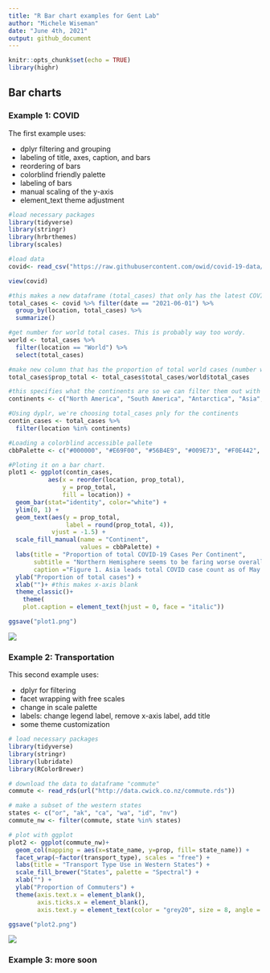 ```yaml
---
title: "R Bar chart examples for Gent Lab"
author: "Michele Wiseman"
date: "June 4th, 2021"
output: github_document
---
```


```r
knitr::opts_chunk$set(echo = TRUE)
library(highr)
```

## Bar charts

### Example 1: COVID

The first example uses: 

* dplyr filtering and grouping
* labeling of title, axes, caption, and bars
* reordering of bars
* colorblind friendly palette
* labeling of bars
* manual scaling of the y-axis
* element_text theme adjustment

```r
#load necessary packages
library(tidyverse)
library(stringr)
library(hrbrthemes)
library(scales)

#load data
covid<- read_csv("https://raw.githubusercontent.com/owid/covid-19-data/master/public/data/owid-covid-data.csv", na = ".")  

view(covid)

#this makes a new dataframe (total_cases) that only has the latest COVID cases count and location data
total_cases <- covid %>% filter(date == "2021-06-01") %>% 
  group_by(location, total_cases) %>% 
  summarize()

#get number for world total cases. This is probably way too wordy. 
world <- total_cases %>%
  filter(location == "World") %>%
  select(total_cases)

#make new column that has the proportion of total world cases (number was total on that day)
total_cases$prop_total <- total_cases$total_cases/world$total_cases

#this specifies what the continents are so we can filter them out with dplyr
continents <- c("North America", "South America", "Antarctica", "Asia", "Europe", "Africa", "Australia")

#Using dyplr, we're choosing total_cases pnly for the continents
contin_cases <- total_cases %>%
  filter(location %in% continents)

#Loading a colorblind accessible pallete
cbbPalette <- c("#000000", "#E69F00", "#56B4E9", "#009E73", "#F0E442", "#0072B2", "#D55E00", "#CC79A7")

#Ploting it on a bar chart. 
plot1 <- ggplot(contin_cases, 
           aes(x = reorder(location, prop_total),
               y = prop_total,
               fill = location)) +
  geom_bar(stat="identity", color="white") +
  ylim(0, 1) +
  geom_text(aes(y = prop_total,
                label = round(prop_total, 4)),
            vjust = -1.5) +
  scale_fill_manual(name = "Continent", 
                    values = cbbPalette) +
  labs(title = "Proportion of total COVID-19 Cases Per Continent", 
       subtitle = "Northern Hemisphere seems to be faring worse overall", 
       caption ="Figure 1. Asia leads total COVID case count as of May 23rd, 2021. No data exists in this dataset for Antarctica.") +
  ylab("Proportion of total cases") +
  xlab("")+ #this makes x-axis blank
  theme_classic()+
    theme(
    plot.caption = element_text(hjust = 0, face = "italic"))

ggsave("plot1.png")
```
![](plot1.png)


### Example 2: Transportation

This second example uses:

* dplyr for filtering
* facet wrapping with free scales
* change in scale palette
* labels: change legend label, remove x-axis label, add title
* some theme customization


```r
# load necessary packages
library(tidyverse)
library(stringr)
library(lubridate)
library(RColorBrewer)

# download the data to dataframe "commute"
commute <- read_rds(url("http://data.cwick.co.nz/commute.rds"))

# make a subset of the western states
states <- c("or", "ak", "ca", "wa", "id", "nv")
commute_nw <- filter(commute, state %in% states)

# plot with ggplot
plot2 <- ggplot(commute_nw)+
  geom_col(mapping = aes(x=state_name, y=prop, fill= state_name)) +
  facet_wrap(~factor(transport_type), scales = "free") +
  labs(title = "Transport Type Use in Western States") +
  scale_fill_brewer("States", palette = "Spectral") +
  xlab("") +
  ylab("Proportion of Commuters") +
  theme(axis.text.x = element_blank(),
        axis.ticks.x = element_blank(),
        axis.text.y = element_text(color = "grey20", size = 8, angle = 0, hjust = 1, vjust = 0, face = "plain"))

ggsave("plot2.png")
```
![](plot2.png)

### Example 3: more soon